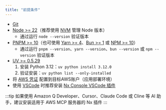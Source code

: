 ```yaml
---
title: "前提条件"
---
```





- [Git](https://git-scm.com/book/en/v2/Getting-Started-Installing-Git)
- [Node >= 22](https://nodejs.org/en/download)（推荐使用 [NVM](https://github.com/nvm-sh/nvm) 管理 Node 版本）
  - 通过运行 `node --version` 验证版本
- [PNPM >= 10](https://pnpm.io/installation#using-npm)（也可使用 [Yarn >= 4](https://yarnpkg.com/getting-started/install)、[Bun >= 1](https://bun.sh/docs/installation) 或 [NPM >= 10](https://nodejs.org/en/learn/getting-started/an-introduction-to-the-npm-package-manager)）
  - 通过运行 `pnpm --version`、`yarn --version`、`bun --version` 或 `npm --version` 验证版本
- [UV >= 0.5.29](https://docs.astral.sh/uv/getting-started/installation/)
  1. 安装 Python 3.12：`uv python install 3.12.0`
  2. 验证安装：`uv python list --only-installed`
- 将 [AWS 凭证](https://docs.aws.amazon.com/sdkref/latest/guide/access.html) 配置到目标AWS账户（应用部署环境）
- 使用 [VSCode](https://code.visualstudio.com/) 时推荐安装 [Nx Console VSCode 插件](https://marketplace.visualstudio.com/items?itemName=nrwl.angular-console)

:::tip
如果使用 Amazon Q Developer、Cursor、Claude Code 或 Cline 等 AI 助手，建议<Link path="/get_started/building-with-ai">安装适用于 AWS MCP 服务器的 Nx 插件</Link>
:::